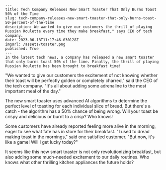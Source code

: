     ---
    title: Tech Company Releases New Smart Toaster That Only Burns Toast 50% of the Time
    slug: tech-company-releases-new-smart-toaster-that-only-burns-toast-50-percent-of-the-time
    description: We wanted to give our customers the thrill of playing Russian Roulette every time they make breakfast," says CEO of tech company.
    date: 2023-06-18T11:17:46.030128Z
    imgUrl: /assets/toaster.png
    published: True
    ---
    In the latest tech news, a company has released a new smart toaster that only burns toast 50% of the time. Finally, the thrill of playing Russian Roulette has been brought to breakfast time!

"We wanted to give our customers the excitement of not knowing whether their toast will be perfectly golden or completely charred," said the CEO of the tech company. "It's all about adding some adrenaline to the most important meal of the day."

The new smart toaster uses advanced AI algorithms to determine the perfect level of toasting for each individual slice of bread. But there's a catch - the algorithm has a 50% chance of being wrong. Will your toast be crispy and delicious or burnt to a crisp? Who knows!

Some customers have already reported feeling more alive in the morning, eager to see what fate has in store for their breakfast. "I used to dread making toast in the mornings," said one satisfied customer. "But now, it's like a game! Will I get lucky today?"

It seems like this new smart toaster is not only revolutionizing breakfast, but also adding some much-needed excitement to our daily routines. Who knows what other thrilling kitchen appliances the future holds?
